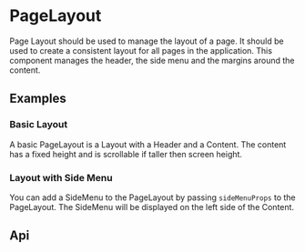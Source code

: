 
<Meta of={KitPageLayoutStories} />

# PageLayout

Page Layout should be used to manage the layout of a page. It should be used to create a consistent layout for all pages in the application. This component manages the header, the side menu and the margins around the content.

## Examples

### Basic Layout

A basic PageLayout is a Layout with a Header and a Content. The content has a fixed height and is scrollable if taller then screen height.

<CustomCanvas content={Examples.Basic} source={Sources.Basic} id="page-layout-basic" />

### Layout with Side Menu

You can add a SideMenu to the PageLayout by passing `sideMenuProps` to the PageLayout. The SideMenu will be displayed on the left side of the Content.

<CustomCanvas content={Examples.WithSideMenu} source={Sources.WithSideMenu} id="page-layout-with-side-menu" />

## Api

<Controls of={KitPageLayoutStories.Api} />
